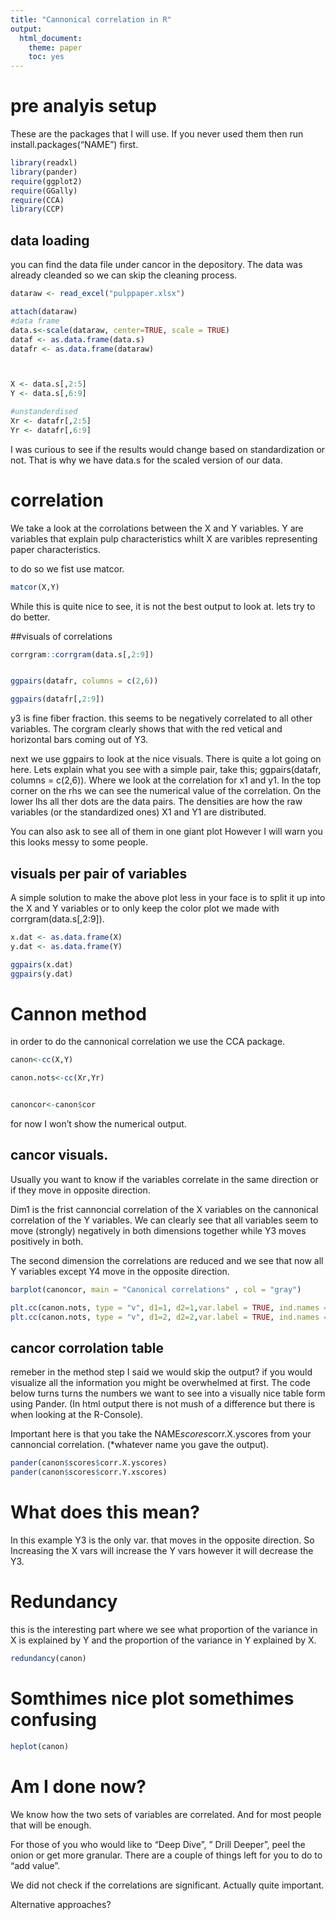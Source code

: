 ---
title: "Cannonical correlation in R"
output: 
  html_document: 
    theme: paper
    toc: yes
---
# pre analyis setup

These are the packages that I will use. 
If you never used them then run install.packages("NAME") first.

```{r include=FALSE}
library(readxl)
library(pander)
require(ggplot2)
require(GGally)
require(CCA)
library(CCP)
```

## data loading

you can find the data file under cancor in the depository. 
The data was already cleanded so we can skip the cleaning process. 

```{r include=FALSE}


dataraw <- read_excel("pulppaper.xlsx")

attach(dataraw)
#data frame
data.s<-scale(dataraw, center=TRUE, scale = TRUE)
dataf <- as.data.frame(data.s)
datafr <- as.data.frame(dataraw)



X <- data.s[,2:5]
Y <- data.s[,6:9]

#unstanderdised
Xr <- datafr[,2:5]
Yr <- datafr[,6:9]

```

I was curious to see if the results would change based on standardization or not. That is why we have data.s for the scaled version of our data. 


# correlation

We take a look at the corrolations between the X and Y variables. 
Y are variables that explain pulp characteristics whilt X are varibles representing paper characteristics. 

to do so we fist use matcor. 
```{r correlation between the variables} 
matcor(X,Y)
```
While this is quite nice to see, it is not the best output to look at. lets try to do better. 

##visuals of correlations 
```{r}
corrgram::corrgram(data.s[,2:9])


ggpairs(datafr, columns = c(2,6))

ggpairs(datafr[,2:9])

```
y3 is fine fiber fraction. this seems to be negatively correlated to all other variables. The corgram clearly shows that with the red vetical and  horizontal bars coming out of Y3. 

next we use ggpairs to look at the nice visuals. There is quite a lot going on here. Lets explain what you see with a simple pair, take this; ggpairs(datafr, columns = c(2,6)). Where we look at the correlation for x1 and y1. In the top corner on the rhs we can see the numerical value of the correlation. On the lower lhs all ther dots are the data pairs. The densities are how the raw variables (or the standardized ones) X1 and Y1 are distributed.


You can also ask to see all of them in one giant plot However I will warn you this looks messy to some people. 


## visuals per pair of variables
A simple solution to make the above plot less in your face is to split it up into the X and Y variables or to only keep the color plot we made with corrgram(data.s[,2:9]).

```{r corrolation of the two variables groups}

x.dat <- as.data.frame(X)
y.dat <- as.data.frame(Y)

ggpairs(x.dat)
ggpairs(y.dat)

```

# Cannon method
in order to do the cannonical correlation we use the CCA package. 
```{r}
canon<-cc(X,Y)

canon.nots<-cc(Xr,Yr)


canoncor<-canon$cor

```

for now I won't show the numerical output. 


## cancor visuals. 

Usually you want to know if the variables correlate in the same direction or if they move in opposite direction. 

Dim1 is the frist cannoncial correlation of the X variables on the cannonical correlation of the Y variables. 
We can clearly see that all variables seem to move (strongly) negatively in both dimensions together while Y3 moves positively in both.

The second dimension the correlations are reduced and we see that now all Y variables except Y4 move in the opposite direction. 

```{r eval=FALSE, include=FALSE}
barplot(canoncor, main = "Canonical correlations" , col = "gray")
```

```{r}
plt.cc(canon.nots, type = "v", d1=1, d2=1,var.label = TRUE, ind.names = data.s[,1])
plt.cc(canon.nots, type = "v", d1=2, d2=2,var.label = TRUE, ind.names = data.s[,1])
```


## cancor corrolation table

remeber in the method step I said we would skip the output? 
if you would visualize all the information you might be overwhelmed at first. 
The code below turns turns the numbers we want to see into a visually nice table form using Pander. (In html output there is not mush of a difference but there is when looking at the R-Console).

Important here is that you take the NAME$scores$corr.X.yscores from your cannoncial correlation. (*whatever name you gave the output). 

```{r}

pander(canon$scores$corr.X.yscores)
pander(canon$scores$corr.Y.xscores)
```

# What does this mean?

In this example Y3 is the only var. that moves in the opposite direction. So Increasing the X vars will increase the Y vars however it will decrease the Y3. 


# Redundancy 
this is the interesting part where we see what proportion of the variance in X is explained by Y and the proportion of the variance in Y explained by X. 


```{r}

redundancy(canon)
```

# Somthimes nice plot somethimes confusing

```{r}
heplot(canon)
```

# Am I done now? 

We know how the two sets of variables are correlated. And for most people that will be enough. 

For those of you who would like to "Deep Dive", " Drill Deeper", peel the onion or get more granular. There are a couple of things left for you to do to "add value". 


We did not check if the correlations are significant. Actually quite important. 

Alternative approaches? 











